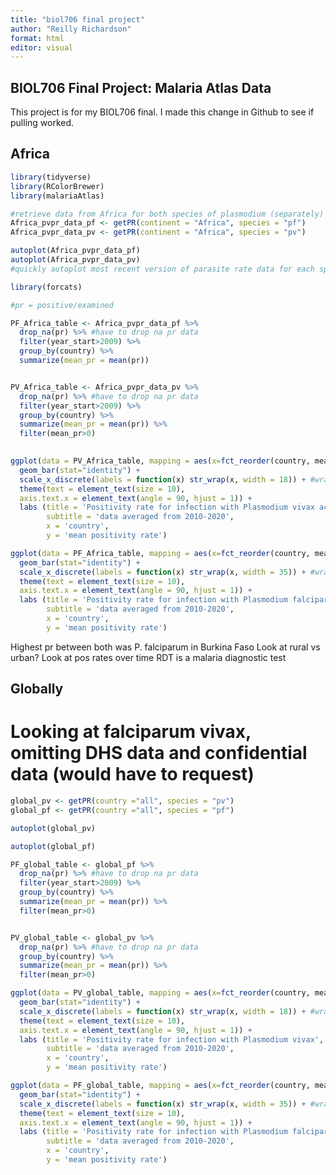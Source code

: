 ```yaml
---
title: "biol706 final project"
author: "Reilly Richardson"
format: html
editor: visual
---
```


## BIOL706 Final Project: Malaria Atlas Data

This project is for my BIOL706 final. I made this change in Github to see if pulling worked.

## Africa

```r

library(tidyverse)
library(RColorBrewer)
library(malariaAtlas)

#retrieve data from Africa for both species of plasmodium (separately) from Malaria Atlas 
Africa_pvpr_data_pf <- getPR(continent = "Africa", species = "pf") 
Africa_pvpr_data_pv <- getPR(continent = "Africa", species = "pv")

```

```r
autoplot(Africa_pvpr_data_pf)
autoplot(Africa_pvpr_data_pv)
#quickly autoplot most recent version of parasite rate data for each species in africa
```

```r

library(forcats)

#pr = positive/examined

PF_Africa_table <- Africa_pvpr_data_pf %>% 
  drop_na(pr) %>% #have to drop na pr data
  filter(year_start>2009) %>% 
  group_by(country) %>% 
  summarize(mean_pr = mean(pr))


PV_Africa_table <- Africa_pvpr_data_pv %>% 
  drop_na(pr) %>% #have to drop na pr data
  filter(year_start>2009) %>% 
  group_by(country) %>% 
  summarize(mean_pr = mean(pr)) %>% 
  filter(mean_pr>0)

  
ggplot(data = PV_Africa_table, mapping = aes(x=fct_reorder(country, mean_pr), y = mean_pr, fill = mean_pr)) +
  geom_bar(stat="identity") +
  scale_x_discrete(labels = function(x) str_wrap(x, width = 18)) + #wrap label text
  theme(text = element_text(size = 10),
  axis.text.x = element_text(angle = 90, hjust = 1)) + 
  labs (title = 'Positivity rate for infection with Plasmodium vivax across Africa', 
        subtitle = 'data averaged from 2010-2020',
        x = 'country', 
        y = 'mean positivity rate')

ggplot(data = PF_Africa_table, mapping = aes(x=fct_reorder(country, mean_pr), y = mean_pr, fill = mean_pr)) +
  geom_bar(stat="identity") +
  scale_x_discrete(labels = function(x) str_wrap(x, width = 35)) + #wrap label text
  theme(text = element_text(size = 10),
  axis.text.x = element_text(angle = 90, hjust = 1)) + 
  labs (title = 'Positivity rate for infection with Plasmodium falciparum across Africa', 
        subtitle = 'data averaged from 2010-2020',
        x = 'country', 
        y = 'mean positivity rate')

```

Highest pr between both was P. falciparum in Burkina Faso
Look at rural vs urban?
Look at pos rates over time 
RDT is a malaria diagnostic test




















## Globally 
# Looking at falciparum vivax, omitting DHS data and confidential data (would have to request)
```r

global_pv <- getPR(country ="all", species = "pv") 
global_pf <- getPR(country ="all", species = "pf") 

```

```r
autoplot(global_pv)
```
```r
autoplot(global_pf)
```

```r
PF_global_table <- global_pf %>% 
  drop_na(pr) %>% #have to drop na pr data
  filter(year_start>2009) %>% 
  group_by(country) %>% 
  summarize(mean_pr = mean(pr)) %>% 
  filter(mean_pr>0)


PV_global_table <- global_pv %>% 
  drop_na(pr) %>% #have to drop na pr data
  group_by(country) %>% 
  summarize(mean_pr = mean(pr)) %>% 
  filter(mean_pr>0)

ggplot(data = PV_global_table, mapping = aes(x=fct_reorder(country, mean_pr), y = mean_pr, fill = mean_pr)) +
  geom_bar(stat="identity") +
  scale_x_discrete(labels = function(x) str_wrap(x, width = 18)) + #wrap label text
  theme(text = element_text(size = 10),
  axis.text.x = element_text(angle = 90, hjust = 1)) + 
  labs (title = 'Positivity rate for infection with Plasmodium vivax', 
        subtitle = 'data averaged from 2010-2020',
        x = 'country', 
        y = 'mean positivity rate')

ggplot(data = PF_global_table, mapping = aes(x=fct_reorder(country, mean_pr), y = mean_pr, fill = mean_pr)) +
  geom_bar(stat="identity") +
  scale_x_discrete(labels = function(x) str_wrap(x, width = 35)) + #wrap label text
  theme(text = element_text(size = 10),
  axis.text.x = element_text(angle = 90, hjust = 1)) + 
  labs (title = 'Positivity rate for infection with Plasmodium falciparum', 
        subtitle = 'data averaged from 2010-2020',
        x = 'country', 
        y = 'mean positivity rate')

```


